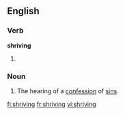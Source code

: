 ==English==

===Verb===
'''shriving'''

# {{third-person singular of|shrive}}

===Noun===
{{en-noun}}

# The hearing of a [[confession]] of [[sin]]s.

[[fi:shriving]]
[[fr:shriving]]
[[vi:shriving]]